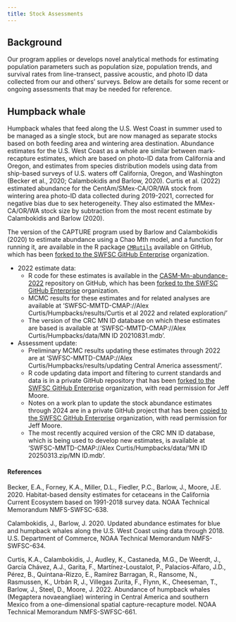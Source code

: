 ```yaml
---
title: Stock Assessments
---
```


## Background
Our program applies or develops novel analytical methods for estimating population parameters such as population size, population trends, and survival rates from line-transect, passive acoustic, and photo ID data collected from our and others’ surveys. Below are details for some recent or ongoing assessments that may be needed for reference. 

## Humpback whale
Humpback whales that feed along the U.S. West Coast in summer used to be managed as a single stock, but are now managed as separate stocks based on both feeding area and wintering area destination. Abundance estimates for the U.S. West Coast as a whole are similar between mark-recapture estimates, which are based on photo-ID data from California and Oregon, and estimates from species distribution models using data from ship-based surveys of U.S. waters off California, Oregon, and Washington (Becker et al., 2020; Calambokidis and Barlow, 2020). Curtis et al. (2022) estimated abundance for the CentAm/SMex-CA/OR/WA stock from wintering area photo-ID data collected during 2019-2021, corrected for negative bias due to sex heterogeneity. They also estimated the MMex-CA/OR/WA stock size by subtraction from the most recent estimate by Calambokidis and Barlow (2020). 

The version of the CAPTURE program used by Barlow and Calambokidis (2020) to estimate abundance using a Chao Mth model, and a function for running it, are available in the R package [`CMRutils`](https://github.com/kacurtis/CMRutils) available on GitHub, which has been [forked to the SWFSC GitHub Enterprise](https://github.com/SWFSC/CMRutils) organization.

* 2022 estimate data:
    + R code for these estimates is available in the [CASM-Mn-abundance-2022](https://github.com/kacurtis/CASM-Mn-abundance-2022) repository on GitHub, which has been [forked to the SWFSC GitHub Enterprise](https://github.com/SWFSC/CASM-Mn-abundance-2022) organization. 
    + MCMC results for these estimates and for related analyses are available at 
    'SWFSC-MMTD-CMAP://Alex Curtis/Humpbacks/results/Curtis et al 2022 and related exploration/'
    + The version of the CRC MN ID database on which these estimates are based is available at 'SWFSC-MMTD-CMAP://Alex Curtis/Humpbacks/data/MN ID 20210831.mdb'. 

* Assessment update:
    + Preliminary MCMC results updating these estimates through 2022 are at 'SWFSC-MMTD-CMAP://Alex Curtis/Humpbacks/results/updating Central America assessment/'.
    + R code updating data import and filtering to current standards and data is in a private GitHub repository that has been [forked to the SWFSC GitHub Enterprise](https://github.com/SWFSC/Mn-sandbox) organization, with read permission for Jeff Moore.
    + Notes on a work plan to update the stock abundance estimates through 2024 are in a private GitHub project that has been [copied to the SWFSC GitHub Enterprise](https://github.com/orgs/SWFSC/projects/11) organization, with read permission for Jeff Moore.
    + The most recently acquired version of the CRC MN ID database, which is being used to develop new estimates, is available at 'SWFSC-MMTD-CMAP://Alex Curtis/Humpbacks/data/'MN ID 20250313.zip/MN ID.mdb'. 

#### References

Becker, E.A., Forney, K.A., Miller, D.L., Fiedler, P.C., Barlow, J., Moore, J.E. 2020. Habitat-based density estimates for cetaceans in the California Current Ecosystem based on 1991-2018 survey data. NOAA Technical Memorandum NMFS-SWFSC-638.

Calambokidis, J., Barlow, J. 2020. Updated abundance estimates for blue and humpback whales along the U.S. West Coast using data through 2018. U.S. Department of Commerce, NOAA Technical Memorandum NMFS-SWFSC-634.

Curtis, K.A., Calambokidis, J., Audley, K., Castaneda, M.G., De Weerdt, J., García Chávez, A.J., Garita, F., Martínez-Loustalot, P., Palacios-Alfaro, J.D., Pérez, B., Quintana-Rizzo, E., Ramírez Barragan, R., Ransome, N., Rasmussen, K., Urbán R, J., Villegas Zurita, F., Flynn, K., Cheeseman, T., Barlow, J., Steel, D., Moore, J. 2022. Abundance of humpback whales (Megaptera novaeangliae) wintering in Central America and southern Mexico from a one-dimensional spatial capture-recapture model. NOAA Technical Memorandum NMFS-SWFSC-661.
